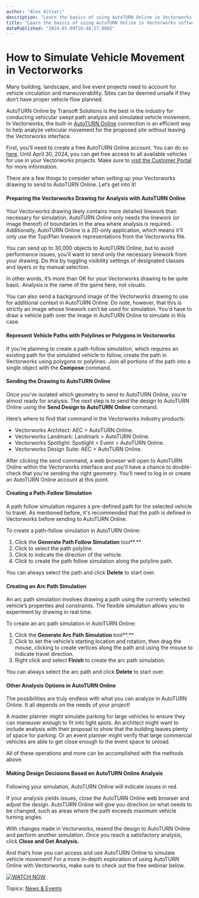 ```yaml
---
author: "Alex Altieri"
description: "Learn the basics of using AutoTURN Online in Vectorworks software to simulate vehicle movement."
title: "Learn the basics of using AutoTURN Online in Vectorworks software to simulate vehicle movement." 
datePublished: "2024-01-09T16:48:57.000Z"
---
```

# How to Simulate Vehicle Movement in Vectorworks

Many building, landscape, and live event projects need to account for vehicle circulation and maneuverability. Sites can be deemed unsafe if they don’t have proper vehicle flow planned.

AutoTURN Online by Transoft Solutions is the best in the industry for conducting vehicular swept path analysis and simulated vehicle movement. In Vectorworks, the built-in [AutoTURN Online](https://autoturnonline.com/) connection is an efficient way to help analyze vehicular movement for the proposed site without leaving the Vectorworks interface.

First, you’ll need to create a free AutoTURN Online account. You can do so [here](https://autoturnonline.com/). Until April 30, 2024, you can get free access to all available vehicles for use in your Vectorworks projects. Make sure to [visit the Customer Portal](http://customers.vectorworks.net/) for more information.

There are a few things to consider when setting up your Vectorworks drawing to send to AutoTURN Online. Let’s get into it!

#### **Preparing the Vectorworks Drawing for Analysis with AutoTURN Online**

Your Vectorworks drawing likely contains more detailed linework than necessary for simulation. AutoTURN Online only needs the linework (or image thereof) of boundaries in the area where analysis is required. Additionally, AutoTURN Online is a 2D-only application, which means it’ll only use the Top/Plan linework representations from the Vectorworks file.

You can send up to 30,000 objects to AutoTURN Online, but to avoid performance issues, you’ll want to send only the necessary linework from your drawing. Do this by toggling visibility settings of designated classes and layers or by manual selection.

In other words, it’s more than OK for your Vectorworks drawing to be quite basic. Analysis is the name of the game here, not visuals.

You can also send a background image of the Vectorworks drawing to use for additional context in AutoTURN Online. Do note, however, that this is strictly an image whose linework can’t be used for simulation. You'd have to draw a vehicle path over the image in AutoTURN Online to simulate in this case. 

#### **Represent Vehicle Paths with Polylines or Polygons in Vectorworks**

If you’re planning to create a path-follow simulation, which requires an existing path for the simulated vehicle to follow, create the path in Vectorworks using polygons or polylines. Join all portions of the path into a single object with the **Compose** command.

#### **Sending the Drawing to AutoTURN Online**

Once you’ve isolated which geometry to send to AutoTURN Online, you’re almost ready for analysis. The next step is to send the design to AutoTURN Online using the **Send Design to AutoTURN** **Online** command.

Here’s where to find that command in the Vectorworks industry products:

* Vectorworks Architect: AEC > AutoTURN Online.
* Vectorworks Landmark: Landmark > AutoTURN Online.
* Vectorworks Spotlight: Spotlight > Event > AutoTURN Online.
* Vectorworks Design Suite: AEC > AutoTURN Online.

After clicking the send command, a web browser will open to AutoTURN Online within the Vectorworks interface and you'll have a chance to double-check that you're sending the right geometry. You’ll need to log in or create an AutoTURN Online account at this point.

#### **Creating a Path-Follow Simulation**

A path follow simulation requires a pre-defined path for the selected vehicle to travel. As mentioned before, it's recommended that the path is defined in Vectorworks before sending to AutoTURN Online.

To create a path-follow simulation in AutoTURN Online:

1. Click the **Generate Path Follow Simulation** tool**.**
2. Click to select the path polyline.
3. Click to indicate the direction of the vehicle.
4. Click to create the path follow simulation along the polyline path.

You can always select the path and click **Delete** to start over.

####  Creating an Arc Path Simulation

An arc path simulation involves drawing a path using the currently selected vehicle’s properties and constraints. The flexible simulation allows you to experiment by drawing in real time.

To create an arc path simulation in AutoTURN Online:

1. Click the **Generate Arc Path Simulation** tool**.**
2. Click to set the vehicle’s starting location and rotation, then drag the mouse, clicking to create vertices along the path and using the mouse to indicate travel direction.
3. Right click and select **Finish** to create the arc path simulation.

You can always select the arc path and click **Delete** to start over.

#### **Other Analysis Options in AutoTURN Online**

The possibilities are truly endless with what you can analyze in AutoTURN Online. It all depends on the needs of your project!

A master planner might simulate parking for large vehicles to ensure they can maneuver enough to fit into tight spots. An architect might want to include analysis with their proposal to show that the building leaves plenty of space for parking. Or an event planner might verify that large commercial vehicles are able to get close enough to the event space to unload.

All of these operations and more can be accomplished with the methods above. 

#### **Making Design Decisions Based on AutoTURN Online Analysis**

Following your simulation, AutoTURN Online will indicate issues in red.

If your analysis yields issues, close the AutoTURN Online web browser and adjust the design. AutoTURN Online will give you direction on what needs to be changed, such as areas where the path exceeds maximum vehicle turning angles.

With changes made in Vectorworks, resend the design to AutoTURN Online and perform another simulation. Once you reach a satisfactory analysis, click **Close and Get Analysis.**

And that’s how you can access and use AutoTURN Online to simulate vehicle movement! For a more in-depth exploration of using AutoTURN Online with Vectorworks, make sure to check out the free webinar below.

[![WATCH NOW](https://no-cache.hubspot.com/cta/default/3018241/343ba5c6-fc46-4a2a-87db-60cd1c32761c.png)](https://cta-redirect.hubspot.com/cta/redirect/3018241/343ba5c6-fc46-4a2a-87db-60cd1c32761c) 

 Topics: [News & Events](https://blog.vectorworks.net/topic/news-events) 

 